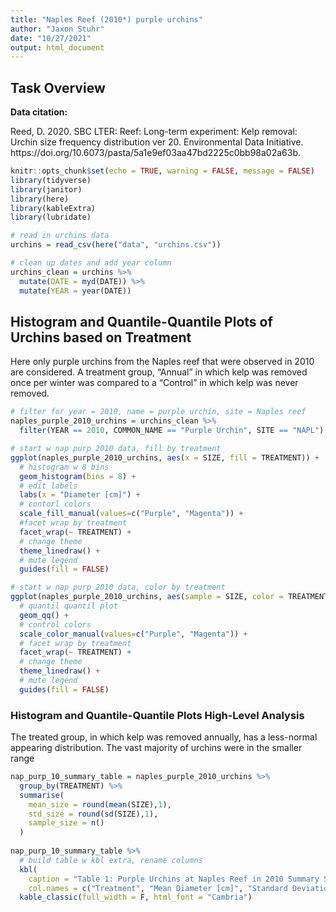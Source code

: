 ```yaml
---
title: "Naples Reef (2010*) purple urchins"
author: "Jaxon Stuhr"
date: "10/27/2021"
output: html_document
---
```

## Task Overview



**Data citation:**

Reed, D. 2020. SBC LTER: Reef: Long-term experiment: Kelp removal: Urchin size frequency distribution ver 20. Environmental Data Initiative. https://doi.org/10.6073/pasta/5a1e9ef03aa47bd2225c0bb98a02a63b.

```r
knitr::opts_chunk$set(echo = TRUE, warning = FALSE, message = FALSE)
library(tidyverse)
library(janitor)
library(here)
library(kableExtra)
library(lubridate)
```

```r
# read in urchins data
urchins = read_csv(here("data", "urchins.csv"))
```

```r
# clean up dates and add year column
urchins_clean = urchins %>% 
  mutate(DATE = myd(DATE)) %>% 
  mutate(YEAR = year(DATE))
```

## Histogram and Quantile-Quantile Plots of Urchins based on Treatment

Here only purple urchins from the Naples reef that were observed in 2010 are considered. A treatment group, "Annual" in which kelp was removed once per winter was compared to a "Control" in which kelp was never removed.

```r
# filter for year = 2010, name = purple urchin, site = Naples reef
naples_purple_2010_urchins = urchins_clean %>% 
  filter(YEAR == 2010, COMMON_NAME == "Purple Urchin", SITE == "NAPL") 
```

```r
# start w nap purp 2010 data, fill by treatment
ggplot(naples_purple_2010_urchins, aes(x = SIZE, fill = TREATMENT)) +
  # histogram w 8 bins
  geom_histogram(bins = 8) +
  # edit labels
  labs(x = "Diameter [cm]") + 
  # contorl colors
  scale_fill_manual(values=c("Purple", "Magenta")) +
  #facet wrap by treatment
  facet_wrap(~ TREATMENT) +
  # change theme
  theme_linedraw() +
  # mute legend
  guides(fill = FALSE) 
```

```r
# start w nap purp 2010 data, color by treatment
ggplot(naples_purple_2010_urchins, aes(sample = SIZE, color = TREATMENT)) +
  # quantil quantil plot
  geom_qq() + 
  # control colors
  scale_color_manual(values=c("Purple", "Magenta")) +
  # facet wrap by treatment
  facet_wrap(~ TREATMENT) + 
  # change theme
  theme_linedraw() +
  # mute legend
  guides(fill = FALSE)
```

### Histogram and Quantile-Quantile Plots High-Level Analysis

The treated group, in which kelp was removed annually, has a less-normal appearing distribution. The vast majority of urchins were in the smaller range 

```r
nap_purp_10_summary_table = naples_purple_2010_urchins %>% 
  group_by(TREATMENT) %>% 
  summarise(
    mean_size = round(mean(SIZE),1),
    std_size = round(sd(SIZE),1),
    sample_size = n()
  )
  
nap_purp_10_summary_table %>%
  # build table w kbl extra, rename columns
  kbl(
    caption = "Table 1: Purple Urchins at Naples Reef in 2010 Summary Statistics", 
    col.names = c("Treatment", "Mean Diameter [cm]", "Standard Deviation [cm]", "Sample Size")) %>%
  kable_classic(full_width = F, html_font = "Cambria")
```






